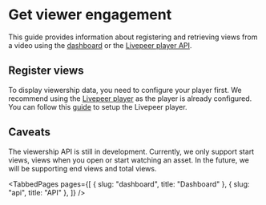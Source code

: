 
<head>
  <title>Get viewer engagement | Livepeer Studio Docs</title>
  <meta
    property="og:title"
    content="Get viewer engagement | Livepeer Studio Docs"
  />
</head>

# Get viewer engagement

This guide provides information about registering and retrieving views from a video using
the [dashboard](./dashboard) or the [Livepeer player API](./api).

## Register views

To display viewership data, you need to configure your player first.
We recommend using the [Livepeer player](https://livepeerjs.org/) as the player
is already configured. You can follow this [guide](guides/playback-a-video-stream) to
setup the Livepeer player.

## Caveats

The viewership API is still in development. Currently, we only support start views,
views when you open or start watching an asset. In the future, we will be supporting
end views and total views.

<TabbedPages
  pages={[
    { slug: "dashboard", title: "Dashboard" },
    { slug: "api", title: "API" },
  ]}
/>

